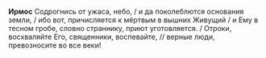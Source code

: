 **Ирмос** Содрогнись от ужаса, небо, / и да поколеблются основания земли, / ибо вот, причисляется к мёртвым в вышних Живущий / и Ему в тесном гробе, словно страннику, приют уготовляется. / Отроки, восхваляйте Его, священники, воспевайте, // верные люди, превозносите во все веки!
